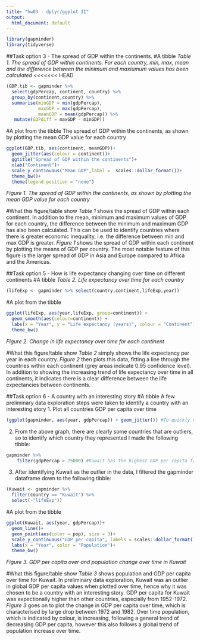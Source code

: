 ```yaml
---
title: "hw03 - dplyr/ggplot II"
output: 
  html_document: default
---
```


```r
library(gapminder)
library(tidyverse)
```

##Task option 3 - The spread of GDP within the continents.
#A tibble
*Table 1. The spread of GDP within continents. For each country, min, max, mean and the difference between the minimum and maxiumum values has been calculated*
<!--Use summarise to calculate summary statistics, i.e. min, mean and max, and mutate to calculate a new variable that is the difference between the min and max GDP in each country-->
<<<<<<< HEAD
```r
(GDP.tib <- gapminder %>% 
  select(gdpPercap, continent, country) %>%
  group_by(continent,country) %>%
  summarise(minGDP = min(gdpPercap),
            maxGDP = max(gdpPercap),
            meanGDP = mean(gdpPercap)) %>%
   mutate(GDPdiff = maxGDP - minGDP))
```

#A plot from the tibble
The spread of GDP within the continents, as shown by plotting the mean GDP value for each country
```r
ggplot(GDP.tib, aes(continent, meanGDP))+
  geom_jitter(aes(colour = continent))+
  ggtitle("Spread of GDP within the continents")+
  xlab("Continent")+
  scale_y_continuous("Mean GDP",label =  scales::dollar_format())+
  theme_bw()+
  theme(legend.position = "none")

```
*Figure 1. The spread of GDP within the continents, as shown by plotting the mean GDP value for each country*

#What this figure/table show
_Table 1_ shows the spread of GDP within each continent. In addition to the mean, minimum and maximum values of GDP for each country, the difference between the minimum and maximum GDP has also been calculated. This can be used to identify countries where there is greater economic inequality, i.e. the difference between min and max GDP is greater. _Figure 1_ shows the spread of GDP within each continent by plotting the means of GDP per country. The most notable feature of this figure is the larger spread of GDP in Asia and Europe compared to Africa and the Americas. 



##Task option 5 - How is life expectancy changing over time on different continents
#A tibble
<!--This is very simple but contains everything I needed to make the plot-->
*Table 2. Life expectancy over time for each country*
```r
(lifeExp <- gapminder %>% select(country,continent,lifeExp,year)) 
```

#A plot from the tibble
<!--Geom_smooth fits a line between points (using the default method 'loess', which can be specified) and the grey area indicates 95% CI (can change this level)-->
```r
ggplot(lifeExp, aes(year,lifeExp, group=continent)) + 
  geom_smooth(aes(colour=continent)) + 
  labs(x = "Year", y = "Life expectancy (years)", colour = "Continent")+
  theme_bw()
```
*Figure 2. Change in life expectancy over time for each continent*

#What this figure/table show
_Table 2_ simply shows the life expectancy per year in each country. _Figure 2_ then plots this data, fitting a line through the countries within each continent (grey areas indicate 0.95 confidence level). In addition to showing the increasing trend of life expectancy over time in all continents, it indicates there is a clear difference between the life expectancies between continents.


##Task option 6 - A country with an interesting story 
#A tibble
A few preliminary data exploration steps were taken to identify a country with an interesting story
<!--To find a country with an interesting story I plotted the data first, then went on to make a tibble-->
1. Plot all countries GDP per capita over time
```r
(ggplot(gapminder, aes(year, gdpPercap)) + geom_jitter()) #To quickly explore the dataframe. There are some clear outliers here
```

2. From the above graph, there are clearly some countries that are outliers, so to identify which country they represented I made the following tibble:
```r
gapminder %>% 
    filter(gdpPercap > 75000) #Kuwait has the highest GDP per capita from 1952-1972, but happens after?
```

3. After identifying Kuwait as the outlier in the data, I filtered the gapminder dataframe down to the following tibble:
```r
(Kuwait <- gapminder %>%
  filter(country == "Kuwait") %>%
  select(-"lifeExp"))
```

#A plot from the tibble
<!-- -->
```r
ggplot(Kuwait, aes(year, gdpPercap))+
  geom_line()+
  geom_point(aes(color = pop), size = 3)+
  scale_y_continuous("GDP per capita", labels = scales::dollar_format())+
  labs(x = "Year", color = "Population")+
  theme_bw()
```
*Figure 3. GDP per capita over and population change over time in Kuwait*


#What this figure/table show
_Table 3_ shows population and GDP per capita over time for Kuwait. In preliminary data exploration, Kuwait was an outlier in global GDP per capita values when plotted over time, hence why it was chosen to be a country with an interesting story. GDP per capita for Kuwait was expectionally higher than other countries, especially from 1952-1972. _Figure 3_ goes on to plot the change in GDP per capita over time, which is characterised by large drop between 1972 and 1982. Over time population, which is indicated by colour, is increasing, following a general trend of decreasing GDP per capita, however this also follows a global trend of population increase over time. 

